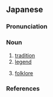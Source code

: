 ==Japanese==
{{ja-kanjitab|でん|せつ|yomi=o}}

===Pronunciation===
{{ja-pron|でんせつ|acc=h|acc_ref=NHK|y=o}}

===Noun===
{{ja-noun|でんせつ|kyu=傳說}}

# [[tradition]]
# [[legend]]
#: {{ja-usex|浦%島 太%郎 '''伝%説'''|^うら%しま ^た%ろう '''でん%せつ'''|The '''legend''' of Urashima Tarō}}
#: {{ja-usex|ゼルダの伝説|'''デンセツ'''|The '''Legend''' of Zelda}}
# [[folklore]]

===References===
<references/>